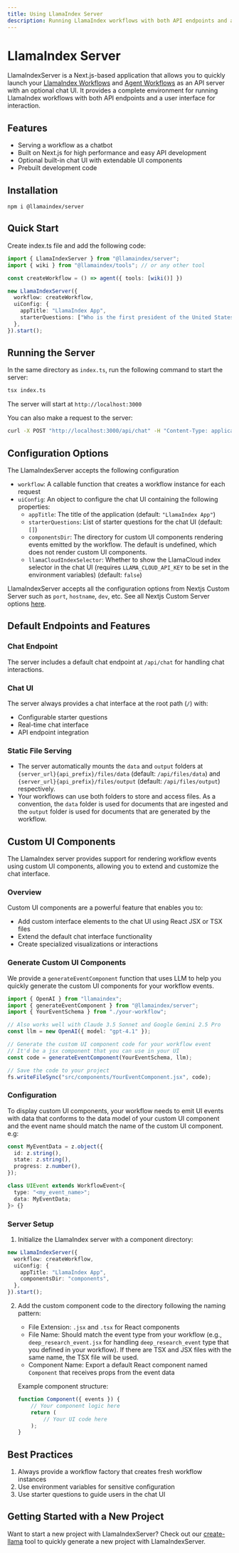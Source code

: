 ```yaml
---
title: Using LlamaIndex Server
description: Running LlamaIndex workflows with both API endpoints and a user interface for interaction
---
```


# LlamaIndex Server

LlamaIndexServer is a Next.js-based application that allows you to quickly launch your [LlamaIndex Workflows](https://ts.llamaindex.ai/docs/llamaindex/modules/agents/workflows) and [Agent Workflows](https://ts.llamaindex.ai/docs/llamaindex/modules/agents/agent_workflow) as an API server with an optional chat UI. It provides a complete environment for running LlamaIndex workflows with both API endpoints and a user interface for interaction.

## Features

- Serving a workflow as a chatbot
- Built on Next.js for high performance and easy API development
- Optional built-in chat UI with extendable UI components
- Prebuilt development code

## Installation

```package-install
npm i @llamaindex/server
```

## Quick Start

Create index.ts file and add the following code:

```ts
import { LlamaIndexServer } from "@llamaindex/server";
import { wiki } from "@llamaindex/tools"; // or any other tool

const createWorkflow = () => agent({ tools: [wiki()] })

new LlamaIndexServer({
  workflow: createWorkflow,
  uiConfig: {
    appTitle: "LlamaIndex App",
    starterQuestions: ["Who is the first president of the United States?"],
  },
}).start();
```

## Running the Server

In the same directory as `index.ts`, run the following command to start the server:

  ```bash
  tsx index.ts
  ```
The server will start at `http://localhost:3000`

You can also make a request to the server:

  ```bash
  curl -X POST "http://localhost:3000/api/chat" -H "Content-Type: application/json" -d '{"message": "Who is the first president of the United States?"}'
  ```

## Configuration Options

The LlamaIndexServer accepts the following configuration

- `workflow`: A callable function that creates a workflow instance for each request
- `uiConfig`: An object to configure the chat UI containing the following properties:
  - `appTitle`: The title of the application (default: `"LlamaIndex App"`)
  - `starterQuestions`: List of starter questions for the chat UI (default: `[]`)
  - `componentsDir`: The directory for custom UI components rendering events emitted by the workflow. The default is undefined, which does not render custom UI components.
  - `llamaCloudIndexSelector`: Whether to show the LlamaCloud index selector in the chat UI (requires `LLAMA_CLOUD_API_KEY` to be set in the environment variables) (default: `false`)

LlamaIndexServer accepts all the configuration options from Nextjs Custom Server such as `port`, `hostname`, `dev`, etc.
See all Nextjs Custom Server options [here](https://nextjs.org/docs/app/building-your-application/configuring/custom-server).

## Default Endpoints and Features

### Chat Endpoint

The server includes a default chat endpoint at `/api/chat` for handling chat interactions.

### Chat UI

The server always provides a chat interface at the root path (`/`) with:

- Configurable starter questions
- Real-time chat interface
- API endpoint integration

### Static File Serving

- The server automatically mounts the `data` and `output` folders at `{server_url}{api_prefix}/files/data` (default: `/api/files/data`) and `{server_url}{api_prefix}/files/output` (default: `/api/files/output`) respectively.
- Your workflows can use both folders to store and access files. As a convention, the `data` folder is used for documents that are ingested and the `output` folder is used for documents that are generated by the workflow.


## Custom UI Components

The LlamaIndex server provides support for rendering workflow events using custom UI components, allowing you to extend and customize the chat interface.

### Overview

Custom UI components are a powerful feature that enables you to:

- Add custom interface elements to the chat UI using React JSX or TSX files
- Extend the default chat interface functionality
- Create specialized visualizations or interactions

### Generate Custom UI Components

We provide a `generateEventComponent` function that uses LLM to help you quickly generate the custom UI components for your workflow events.

```typescript
import { OpenAI } from "llamaindex";
import { generateEventComponent } from "@llamaindex/server";
import { YourEventSchema } from "./your-workflow";

// Also works well with Claude 3.5 Sonnet and Google Gemini 2.5 Pro
const llm = new OpenAI({ model: "gpt-4.1" });

// Generate the custom UI component code for your workflow event
// It'd be a jsx component that you can use in your UI
const code = generateEventComponent(YourEventSchema, llm);

// Save the code to your project
fs.writeFileSync("src/components/YourEventComponent.jsx", code);
```

### Configuration

To display custom UI components, your workflow needs to emit UI events with data that conforms to the data model of your custom UI component and the event name should match the name of the custom UI component.
e.g:
```typescript
const MyEventData = z.object({
  id: z.string(),
  state: z.string(),
  progress: z.number(),
});

class UIEvent extends WorkflowEvent<{
  type: "<my_event_name>";
  data: MyEventData;
}> {}
```

### Server Setup

1. Initialize the LlamaIndex server with a component directory:

```ts
new LlamaIndexServer({
  workflow: createWorkflow,
  uiConfig: {
    appTitle: "LlamaIndex App",
    componentsDir: "components",
  },
}).start();
```

2. Add the custom component code to the directory following the naming pattern:

   - File Extension: `.jsx` and `.tsx` for React components
   - File Name: Should match the event type from your workflow (e.g., `deep_research_event.jsx` for handling `deep_research_event` type that you defined in your workflow). If there are TSX and JSX files with the same name, the TSX file will be used.
   - Component Name: Export a default React component named `Component` that receives props from the event data

   Example component structure:

   ```jsx
   function Component({ events }) {
       // Your component logic here
       return (
           // Your UI code here
       );
   }
   ```

## Best Practices

1. Always provide a workflow factory that creates fresh workflow instances
2. Use environment variables for sensitive configuration
3. Use starter questions to guide users in the chat UI

## Getting Started with a New Project

Want to start a new project with LlamaIndexServer? Check out our [create-llama](https://github.com/run-llama/create-llama) tool to quickly generate a new project with LlamaIndexServer.